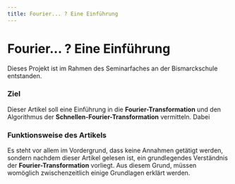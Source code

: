 ```yaml
---
title: Fourier... ? Eine Einführung
---
```



# Fourier... ? Eine Einführung

<Callout emoji="💡">
  Dieses Projekt ist im Rahmen des Seminarfaches an der Bismarckschule
  entstanden.
</Callout>

### Ziel

Dieser Artikel soll eine Einführung in die **Fourier-Transformation** und den Algorithmus der **Schnellen-Fourier-Transformation** vermitteln. Dabei

### Funktionsweise des Artikels

Es steht vor allem im Vordergrund, dass keine Annahmen getätigt werden, sondern nachdem dieser Artikel gelesen ist, ein grundlegendes Verständnis der **Fourier-Transformation** vorliegt. Aus diesem Grund, müssen womöglich zwischenzeitlich einige Grundlagen erklärt werden.
